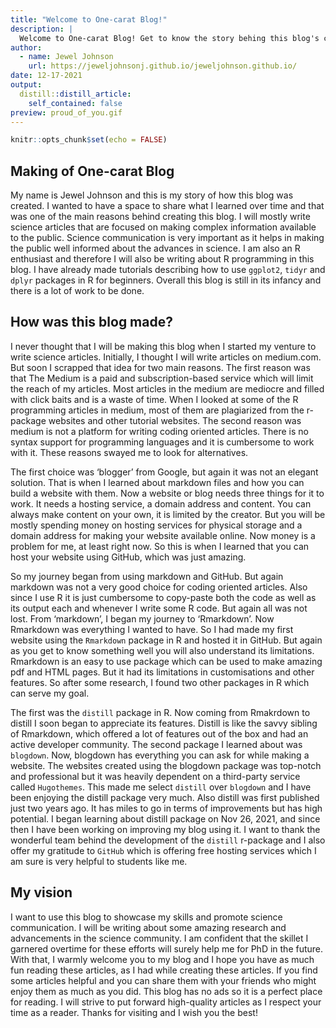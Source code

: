 ```yaml
---
title: "Welcome to One-carat Blog!"
description: |
  Welcome to One-carat Blog! Get to know the story behing this blog's creation.
author:
  - name: Jewel Johnson 
    url: https://jeweljohnsonj.github.io/jeweljohnson.github.io/
date: 12-17-2021
output:
  distill::distill_article:
    self_contained: false
preview: proud_of_you.gif
---
```


```r
knitr::opts_chunk$set(echo = FALSE)
```

## Making of One-carat Blog

My name is Jewel Johnson and this is my story of how this blog was created. I wanted to have a space to share what I learned over time and that was one of the main reasons behind creating this blog. I will mostly write science articles that are focused on making complex information available to the public. Science communication is very important as it helps in making the public well informed about the advances in science. I am also an R enthusiast and therefore I will also be writing about R programming in this blog. I have already made tutorials describing how to use `ggplot2`, `tidyr` and `dplyr` packages in R for beginners. Overall this blog is still in its infancy and there is a lot of work to be done.

## How was this blog made?

I never thought that I will be making this blog when I started my venture to write science articles. Initially, I thought I will write articles on medium.com. But soon I scrapped that idea for two main reasons. The first reason was that The Medium is a paid and subscription-based service which will limit the reach of my articles. Most articles in the medium are mediocre and filled with click baits and is a waste of time. When I looked at some of the R programming articles in medium, most of them are plagiarized from the r-package websites and other tutorial websites. The second reason was medium is not a platform for writing coding oriented articles. There is no syntax support for programming languages and it is cumbersome to work with it. These reasons swayed me to look for alternatives. 

The first choice was 'blogger' from Google, but again it was not an elegant solution. That is when I learned about markdown files and how you can build a website with them. Now a website or blog needs three things for it to work. It needs a hosting service, a domain address and content. You can always make content on your own, it is limited by the creator. But you will be mostly spending money on hosting services for physical storage and a domain address for making your website available online. Now money is a problem for me, at least right now. So this is when I learned that you can host your website using GitHub, which was just amazing.

So my journey began from using markdown and GitHub. But again markdown was not a very good choice for coding oriented articles. Also since I use R it is just cumbersome to copy-paste both the code as well as its output each and whenever I write some R code. But again all was not lost. From 'markdown', I began my journey to 'Rmarkdown'. Now Rmarkdown was everything I wanted to have. So I had made my first website using the `Rmarkdown` package in R and hosted it in GitHub. But again as you get to know something well you will also understand its limitations. Rmarkdown is an easy to use package which can be used to make amazing pdf and HTML pages. But it had its limitations in customisations and other features. So after some research, I found two other packages in R which can serve my goal. 

The first was the `distill` package in R. Now coming from Rmakrdown to distill I soon began to appreciate its features. Distill is like the savvy sibling of Rmarkdown, which offered a lot of features out of the box and had an active developer community. The second package I learned about was `blogdown`. Now, blogdown has everything you can ask for while making a website. The websites created using the blogdown package was top-notch and professional but it was heavily dependent on a third-party service called `Hugothemes`. This made me select `distill` over `blogdown` and I have been enjoying the distill package very much. Also distill was first published just two years ago. It has miles to go in terms of improvements but has high potential. I began learning about distill package on Nov 26, 2021, and since then I have been working on improving my blog using it. I want to thank the wonderful team behind the development of the `distill` r-package and I also offer my gratitude to `GitHub` which is offering free hosting services which I am sure is very helpful to students like me.   

## My vision

I want to use this blog to showcase my skills and promote science communication. I will be writing about some amazing research and advancements in the science community. I am confident that the skillet I garnered overtime for these efforts will surely help me for PhD in the future. With that, I warmly welcome you to my blog and I hope you have as much fun reading these articles, as I had while creating these articles. If you find some articles helpful and you can share them with your friends who might enjoy them as much as you did. This blog has no ads so it is a perfect place for reading. I will strive to put forward high-quality articles as I respect your time as a reader. Thanks for visiting and I wish you the best!





